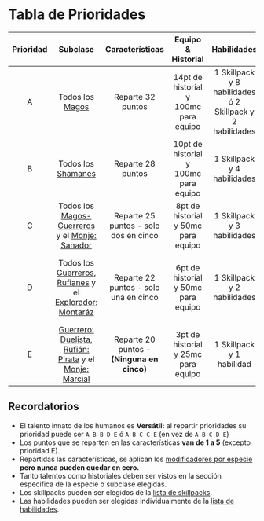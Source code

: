 # Tabla de Prioridades

| Prioridad |                                                                               Subclase                                                                               |              Características               |          Equipo & Historial           |                        Habilidades                        |                    Talentos                    |
| :-------: | :------------------------------------------------------------------------------------------------------------------------------------------------------------------: | :----------------------------------------: | :-----------------------------------: | :-------------------------------------------------------: | :--------------------------------------------: |
|     A     |                                                              Todos los [Magos](/docs/list-classes/mage)                                                              |             Reparte 32 puntos              | 14pt de historial y 100mc para equipo | 1 Skillpack y 8 habilidades ó 2 Skillpack y 2 habilidades |              2 Mayores + 1 Menor               |
|     B     |                                                           Todos los [Shamanes](/docs/list-classes/shaman)                                                            |             Reparte 28 puntos              | 10pt de historial y 100mc para equipo  |                1 Skillpack y 4 habilidades                |              1 Mayor + 2 Menores               |
|     C     |                             Todos los [Magos-Guerreros](/docs/list-classes/w-mage) y el [Monje: Sanador](/docs/list-classes/monk/healer)                             |   Reparte 25 puntos - solo dos en cinco    |  8pt de historial y 50mc para equipo  |                1 Skillpack y 3 habilidades                |               1 Mayor + 1 Menor                |
|     D     |      Todos los [Guerreros](/docs/list-classes/warrior), [Rufianes](/docs/list-classes/ruffian) y el [Explorador: Montaráz](/docs/list-classes/explorer/ranger)       |   Reparte 22 puntos - solo una en cinco    |  6pt de historial y 50mc para equipo  |                1 Skillpack y 2 habilidades                | 1 Mayor ó 2 Menores (NO puede elegir caminos!) |
|     E     | [Guerrero: Duelista](/docs/list-classes/warrior/duelist), [Rufián: Pirata](/docs/list-classes/ruffian/pirate) y el [Monje: Marcial](/docs/list-classes/monk/martial) | Reparte 20 puntos - **(Ninguna en cinco)** |  3pt de historial y 25mc para equipo  |                 1 Skillpack y 1 habilidad                 |       1 Menor (NO puede elegir caminos!)       |

## Recordatorios

- El talento innato de los humanos es **Versátil:** al repartir prioridades su prioridad puede ser `A-B-B-D-E` ó `A-B-C-C-E` (en vez de `A-B-C-D-E`)
- Los puntos que se reparten en las características **van de 1 a 5** (excepto prioridad E).
- Repartidas las características, se aplican los [modificadores por especie](/docs/character-creation/creation-tables/TC2) **pero nunca pueden quedar en cero.**
- Tanto talentos como historiales deben ser vistos en la sección especifica de la especie o subclase elegidas.
- Los skillpacks pueden ser elegidos de la [lista de skillpacks](/docs/list-skills/grouped).
- Las habilidades pueden ser elegidas individualmente de la [lista de habilidades](/docs/list-skills/individual).
